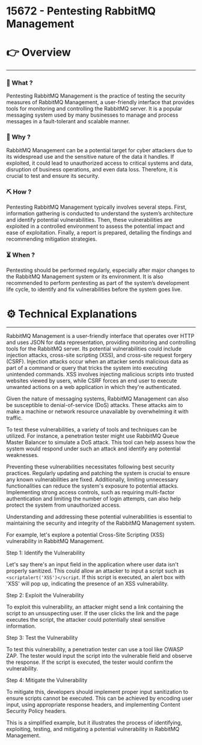 # 15672 - Pentesting RabbitMQ Management


# 👉 Overview

---

### 👀 What ?

Pentesting RabbitMQ Management is the practice of testing the security measures of RabbitMQ Management, a user-friendly interface that provides tools for monitoring and controlling the RabbitMQ server. It is a popular messaging system used by many businesses to manage and process messages in a fault-tolerant and scalable manner.


### 🧐 Why ?

RabbitMQ Management can be a potential target for cyber attackers due to its widespread use and the sensitive nature of the data it handles. If exploited, it could lead to unauthorized access to critical systems and data, disruption of business operations, and even data loss. Therefore, it is crucial to test and ensure its security.


### ⛏️ How ?

Pentesting RabbitMQ Management typically involves several steps. First, information gathering is conducted to understand the system’s architecture and identify potential vulnerabilities. Then, these vulnerabilities are exploited in a controlled environment to assess the potential impact and ease of exploitation. Finally, a report is prepared, detailing the findings and recommending mitigation strategies.


### ⏳ When ?

Pentesting should be performed regularly, especially after major changes to the RabbitMQ Management system or its environment. It is also recommended to perform pentesting as part of the system’s development life cycle, to identify and fix vulnerabilities before the system goes live.


# ⚙️ Technical Explanations

---

RabbitMQ Management is a user-friendly interface that operates over HTTP and uses JSON for data representation, providing monitoring and controlling tools for the RabbitMQ server. Its potential vulnerabilities could include injection attacks, cross-site scripting (XSS), and cross-site request forgery (CSRF). Injection attacks occur when an attacker sends malicious data as part of a command or query that tricks the system into executing unintended commands. XSS involves injecting malicious scripts into trusted websites viewed by users, while CSRF forces an end user to execute unwanted actions on a web application in which they're authenticated.

Given the nature of messaging systems, RabbitMQ Management can also be susceptible to denial-of-service (DoS) attacks. These attacks aim to make a machine or network resource unavailable by overwhelming it with traffic.

To test these vulnerabilities, a variety of tools and techniques can be utilized. For instance, a penetration tester might use RabbitMQ Queue Master Balancer to simulate a DoS attack. This tool can help assess how the system would respond under such an attack and identify any potential weaknesses.

Preventing these vulnerabilities necessitates following best security practices. Regularly updating and patching the system is crucial to ensure any known vulnerabilities are fixed. Additionally, limiting unnecessary functionalities can reduce the system's exposure to potential attacks. Implementing strong access controls, such as requiring multi-factor authentication and limiting the number of login attempts, can also help protect the system from unauthorized access.

Understanding and addressing these potential vulnerabilities is essential to maintaining the security and integrity of the RabbitMQ Management system.

For example, let's explore a potential Cross-Site Scripting (XSS) vulnerability in RabbitMQ Management.

Step 1: Identify the Vulnerability

Let's say there's an input field in the application where user data isn't properly sanitized. This could allow an attacker to input a script such as `<scriptalert('XSS')</script`. If this script is executed, an alert box with 'XSS' will pop up, indicating the presence of an XSS vulnerability.

Step 2: Exploit the Vulnerability

To exploit this vulnerability, an attacker might send a link containing the script to an unsuspecting user. If the user clicks the link and the page executes the script, the attacker could potentially steal sensitive information.

Step 3: Test the Vulnerability

To test this vulnerability, a penetration tester can use a tool like OWASP ZAP. The tester would input the script into the vulnerable field and observe the response. If the script is executed, the tester would confirm the vulnerability.

Step 4: Mitigate the Vulnerability

To mitigate this, developers should implement proper input sanitization to ensure scripts cannot be executed. This can be achieved by encoding user input, using appropriate response headers, and implementing Content Security Policy headers.

This is a simplified example, but it illustrates the process of identifying, exploiting, testing, and mitigating a potential vulnerability in RabbitMQ Management.
